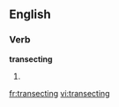 
==English==

===Verb===
'''transecting'''

# {{present participle of|[[transect]]}}

[[fr:transecting]]
[[vi:transecting]]